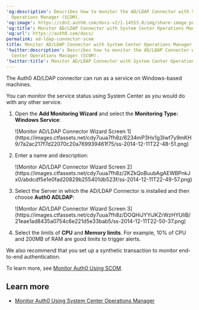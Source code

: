 ---
'og:description': Describes how to monitor the AD/LDAP Connector with System Center
  Operations Manager (SCOM).
'og:image': https://cdn2.auth0.com/docs-v2/1.14553.0/img/share-image.png
'og:title': Monitor AD/LDAP Connector with System Center Operations Manager
'og:url': https://auth0.com/docs/
permalink: ad-ldap-connector-scom
title: Monitor AD/LDAP Connector with System Center Operations Manager
'twitter:description': Describes how to monitor the AD/LDAP Connector with System
  Center Operations Manager (SCOM).
'twitter:title': Monitor AD/LDAP Connector with System Center Operations Manager
---
The Auth0 AD/LDAP connector can run as a service on Windows-based machines.

You can monitor the service status using System Center as you would do with any other service.

1. Open the **Add Monitoring Wizard** and select the **Monitoring Type: Windows Service**:

   <Frame>![Monitor AD/LDAP Connector Wizard Screen 1](https://images.ctfassets.net/cdy7uua7fh8z/6234mP3Hx1g3Iwf7y9mKH9/7a2ac217f7d22070c20a769939461f75/ss-2014-12-11T22-48-51.png)</Frame>
2. Enter a name and description:

   <Frame>![Monitor AD/LDAP Connector Wizard Screen 2](https://images.ctfassets.net/cdy7uua7fh8z/2KZkQoBuubAgAEWBPnkJx0/abdcdf5e1e0fad20829b255401db523f/ss-2014-12-11T22-49-57.png)</Frame>
3. Select the Server in which the AD/LDAP Connector is installed and then choose **Auth0 ADLDAP**:

   <Frame>![Monitor AD/LDAP Connector Wizard Screen 3](https://images.ctfassets.net/cdy7uua7fh8z/DOQHiJYYiJKZrWzHYUIiB/21eae1ad8435a0754c6e221d5e33bab5/ss-2014-12-11T22-50-37.png)</Frame>
4. Select the limits of **CPU** and **Memory limits**. For example, 10% of CPU and 200MB of RAM are good limits to trigger alerts.

We also recommend that you set up a synthetic transaction to monitor end-to-end authentication.

To learn more, see [Monitor Auth0 Using SCOM](/docs/deploy-monitor/monitor/monitor-using-scom).

## Learn more

* [Monitor Auth0 Using System Center Operations Manager](/docs/deploy-monitor/monitor/monitor-using-scom)